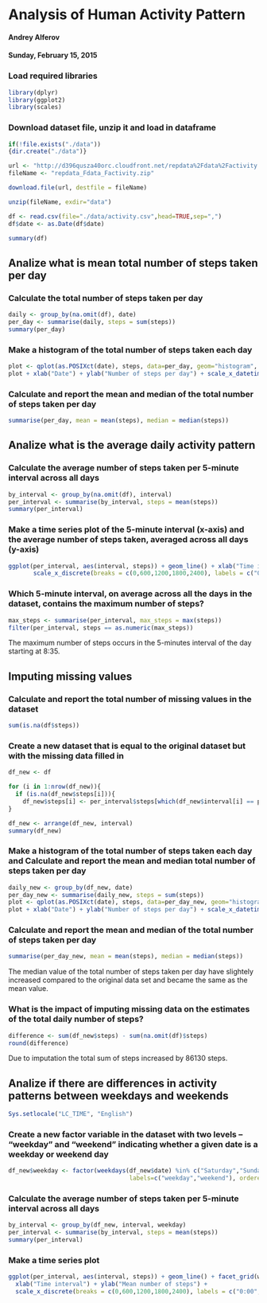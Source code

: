 Analysis of Human Activity Pattern
========================================================
#### Andrey Alferov
#### Sunday, February 15, 2015

### Load required libraries
```r
library(dplyr)
library(ggplot2)
library(scales)
```

### Download dataset file, unzip it and load in dataframe
```r
if(!file.exists("./data"))
{dir.create("./data")}

url <- "http://d396qusza40orc.cloudfront.net/repdata%2Fdata%2Factivity.zip"
fileName <- "repdata_Fdata_Factivity.zip"

download.file(url, destfile = fileName)

unzip(fileName, exdir="data")

df <- read.csv(file="./data/activity.csv",head=TRUE,sep=",")
df$date <- as.Date(df$date)

summary(df)
```


## Analize what is mean total number of steps taken per day
### Calculate the total number of steps taken per day
```r
daily <- group_by(na.omit(df), date)
per_day <- summarise(daily, steps = sum(steps))
summary(per_day)
```
### Make a histogram of the total number of steps taken each day
```r
plot <- qplot(as.POSIXct(date), steps, data=per_day, geom="histogram", stat="identity")
plot + xlab("Date") + ylab("Number of steps per day") + scale_x_datetime(breaks = date_breaks("1 week"))
```

### Calculate and report the mean and median of the total number of steps taken per day
```r
summarise(per_day, mean = mean(steps), median = median(steps))
```

## Analize what is the average daily activity pattern
### Calculate the average number of steps taken per 5-minute interval across all days
```r
by_interval <- group_by(na.omit(df), interval)
per_interval <- summarise(by_interval, steps = mean(steps))
summary(per_interval)
```

### Make a time series plot of the 5-minute interval (x-axis) and the average number of steps taken, averaged across all days (y-axis)
```r
ggplot(per_interval, aes(interval, steps)) + geom_line() + xlab("Time interval") + ylab("Mean number of steps") +
       scale_x_discrete(breaks = c(0,600,1200,1800,2400), labels = c("0:00","6:00","12:00","18:00","24:00"))
```

### Which 5-minute interval, on average across all the days in the dataset, contains the maximum number of steps?
```r
max_steps <- summarise(per_interval, max_steps = max(steps))
filter(per_interval, steps == as.numeric(max_steps))
```
The maximum number of steps occurs in the 5-minutes interval of the day starting at 8:35.

## Imputing missing values
### Calculate and report the total number of missing values in the dataset
```r
sum(is.na(df$steps)) 
```

### Create a new dataset that is equal to the original dataset but with the missing data filled in
```r
df_new <- df

for (i in 1:nrow(df_new)){
  if (is.na(df_new$steps[i])){
    df_new$steps[i] <- per_interval$steps[which(df_new$interval[i] == per_interval$interval)]}
}

df_new <- arrange(df_new, interval)
summary(df_new)
```

### Make a histogram of the total number of steps taken each day and Calculate and report the mean and median total number of steps taken per day
```r
daily_new <- group_by(df_new, date)
per_day_new <- summarise(daily_new, steps = sum(steps))
plot <- qplot(as.POSIXct(date), steps, data=per_day_new, geom="histogram", stat="identity")
plot + xlab("Date") + ylab("Number of steps per day") + scale_x_datetime(breaks = date_breaks("1 week"))
```
### Calculate and report the mean and median of the total number of steps taken per day
```r
summarise(per_day_new, mean = mean(steps), median = median(steps))
```
The median value of the total number of steps taken per day have slightely increased compared to the original data set and became the same as the mean value.

### What is the impact of imputing missing data on the estimates of the total daily number of steps?
```r
difference <- sum(df_new$steps) - sum(na.omit(df)$steps)
round(difference)
```
Due to imputation the total sum of steps increased by 86130 steps.

## Analize if there are differences in activity patterns between weekdays and weekends
```r
Sys.setlocale("LC_TIME", "English")
```

### Create a new factor variable in the dataset with two levels – “weekday” and “weekend” indicating whether a given date is a weekday or weekend day
```r
df_new$weekday <- factor(weekdays(df_new$date) %in% c("Saturday","Sunday"), 
                                  labels=c("weekday","weekend"), ordered=FALSE)
```

### Calculate the average number of steps taken per 5-minute interval across all days
```r
by_interval <- group_by(df_new, interval, weekday)
per_interval <- summarise(by_interval, steps = mean(steps))
summary(per_interval)
```

### Make a time series plot
```r
ggplot(per_interval, aes(interval, steps)) + geom_line() + facet_grid(weekday ~ .) + 
  xlab("Time interval") + ylab("Mean number of steps") +
  scale_x_discrete(breaks = c(0,600,1200,1800,2400), labels = c("0:00","6:00","12:00","18:00","24:00"))
```



